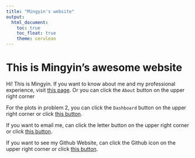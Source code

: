 ```yaml
---
title: "Mingyin's website"
output: 
  html_document:
    toc: true
    toc_float: true
    theme: cerulean
---
```


# This is Mingyin's awesome website


Hi! This is Mingyin. If you want to know about me and my professional experience,  visit [this page](about.html). Or you can click the `About` button on the upper right corner

For the plots in problem 2, you can click the `Dashboard` button on the upper right corner or click [this button](dashboard.html).

If you want to email me, can click the letter button on the upper right corner or click [this button](mailto:aw3693@cumc.columbia.edu).

If you want to see my Github Website, can click the Github icon on the upper right corner or click [this button](http://github.com/andy-mingyin/).